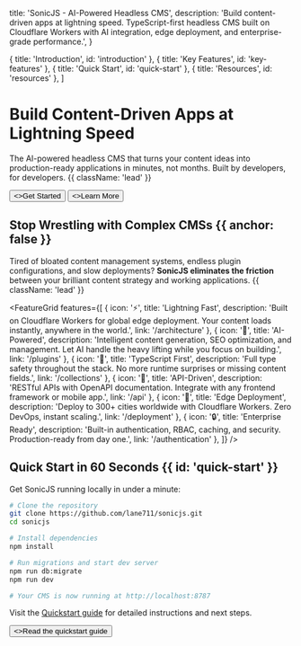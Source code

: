 
  title: 'SonicJS - AI-Powered Headless CMS',
  description:
    'Build content-driven apps at lightning speed. TypeScript-first headless CMS built on Cloudflare Workers with AI integration, edge deployment, and enterprise-grade performance.',
}

  { title: 'Introduction', id: 'introduction' },
  { title: 'Key Features', id: 'key-features' },
  { title: 'Quick Start', id: 'quick-start' },
  { title: 'Resources', id: 'resources' },
]

<HeroPattern />

# Build Content-Driven Apps at Lightning Speed

The AI-powered headless CMS that turns your content ideas into production-ready applications in minutes, not months. Built by developers, for developers. {{ className: 'lead' }}

<div className="not-prose mt-6 mb-16 flex gap-3">
  <Button href="/quickstart" arrow="right">
    <>Get Started</>
  </Button>
  <Button href="/architecture" variant="outline">
    <>Learn More</>
  </Button>
</div>

## Stop Wrestling with Complex CMSs {{ anchor: false }}

Tired of bloated content management systems, endless plugin configurations, and slow deployments? **SonicJS eliminates the friction** between your brilliant content strategy and working applications. {{ className: 'lead' }}

<FeatureGrid
  features={[
    {
      icon: '⚡',
      title: 'Lightning Fast',
      description: 'Built on Cloudflare Workers for global edge deployment. Your content loads instantly, anywhere in the world.',
      link: '/architecture'
    },
    {
      icon: '🤖',
      title: 'AI-Powered',
      description: 'Intelligent content generation, SEO optimization, and management. Let AI handle the heavy lifting while you focus on building.',
      link: '/plugins'
    },
    {
      icon: '🎯',
      title: 'TypeScript First',
      description: 'Full type safety throughout the stack. No more runtime surprises or missing content fields.',
      link: '/collections'
    },
    {
      icon: '📱',
      title: 'API-Driven',
      description: 'RESTful APIs with OpenAPI documentation. Integrate with any frontend framework or mobile app.',
      link: '/api'
    },
    {
      icon: '🚀',
      title: 'Edge Deployment',
      description: 'Deploy to 300+ cities worldwide with Cloudflare Workers. Zero DevOps, instant scaling.',
      link: '/deployment'
    },
    {
      icon: '🔒',
      title: 'Enterprise Ready',
      description: 'Built-in authentication, RBAC, caching, and security. Production-ready from day one.',
      link: '/authentication'
    },
  ]}
/>

## Quick Start in 60 Seconds {{ id: 'quick-start' }}

Get SonicJS running locally in under a minute:

```bash {{ title: 'Installation' }}
# Clone the repository
git clone https://github.com/lane711/sonicjs.git
cd sonicjs

# Install dependencies
npm install

# Run migrations and start dev server
npm run db:migrate
npm run dev

# Your CMS is now running at http://localhost:8787
```

Visit the [Quickstart guide](/quickstart) for detailed instructions and next steps.

<div className="not-prose">
  <Button href="/quickstart" variant="text" arrow="right">
    <>Read the quickstart guide</>
  </Button>
</div>

<Guides />

<Resources />
